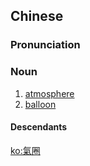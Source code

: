 {{also|气圈}}
==Chinese==
{{zh-forms|s=气圈}}

===Pronunciation===
{{zh-pron
|m=qìquān
|cat=n
}}

===Noun===
{{zh-noun}}

# [[atmosphere]]
# [[balloon]]

====Descendants====
{{CJKV|氣圈|||khí quyển}}

[[ko:氣圈]]